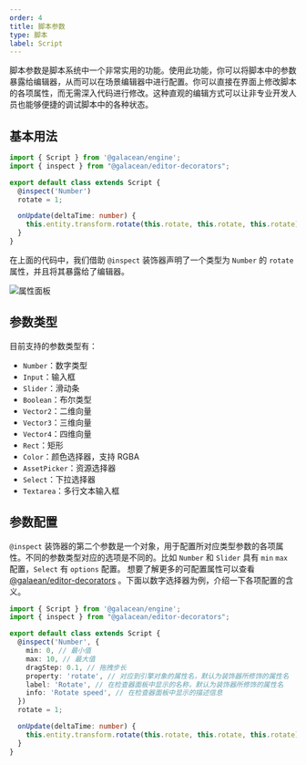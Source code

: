 ```yaml
---
order: 4
title: 脚本参数
type: 脚本
label: Script
---
```


脚本参数是脚本系统中一个非常实用的功能。使用此功能，你可以将脚本中的参数暴露给编辑器，从而可以在场景编辑器中进行配置。你可以直接在界面上修改脚本的各项属性，而无需深入代码进行修改。这种直观的编辑方式可以让非专业开发人员也能够便捷的调试脚本中的各种状态。

## 基本用法

```typescript
import { Script } from '@galacean/engine';
import { inspect } from "@galacean/editor-decorators";

export default class extends Script {
  @inspect('Number')
  rotate = 1;

  onUpdate(deltaTime: number) {
    this.entity.transform.rotate(this.rotate, this.rotate, this.rotate);
  }
}
```

在上面的代码中，我们借助 `@inspect` 装饰器声明了一个类型为 `Number` 的 `rotate` 属性，并且将其暴露给了编辑器。

![属性面板](https://mdn.alipayobjects.com/huamei_fvsq9p/afts/img/A*n22bR7-lZ5QAAAAAAAAAAAAADqiTAQ/original)

## 参数类型

目前支持的参数类型有：

- `Number`：数字类型
- `Input`：输入框
- `Slider`：滑动条
- `Boolean`：布尔类型
- `Vector2`：二维向量
- `Vector3`：三维向量
- `Vector4`：四维向量
- `Rect`：矩形
- `Color`：颜色选择器，支持 RGBA
- `AssetPicker`：资源选择器
- `Select`：下拉选择器
- `Textarea`：多行文本输入框

## 参数配置

`@inspect` 装饰器的第二个参数是一个对象，用于配置所对应类型参数的各项属性。不同的参数类型对应的选项是不同的。比如 `Number` 和 `Slider` 具有 `min` `max` 配置，`Select` 有 `options` 配置。 想要了解更多的可配置属性可以查看 [@galaean/editor-decorators](https://www.npmjs.com/package/@galacean/editor-decorators?activeTab=readme) 。下面以数字选择器为例，介绍一下各项配置的含义。

```typescript
import { Script } from '@galacean/engine';
import { inspect } from "@galacean/editor-decorators";

export default class extends Script {
  @inspect('Number', {
    min: 0, // 最小值
    max: 10, // 最大值
    dragStep: 0.1, // 拖拽步长
    property: 'rotate', // 对应到引擎对象的属性名，默认为装饰器所修饰的属性名
    label: 'Rotate', // 在检查器面板中显示的名称，默认为装饰器所修饰的属性名
    info: 'Rotate speed', // 在检查器面板中显示的描述信息
  })
  rotate = 1;

  onUpdate(deltaTime: number) {
    this.entity.transform.rotate(this.rotate, this.rotate, this.rotate);
  }
}
```

